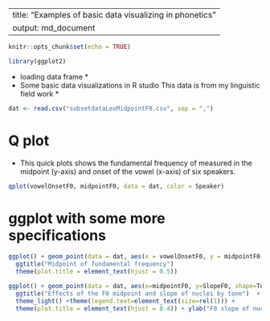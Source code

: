 
---
title: "Examples of basic data visualizing in phonetics"
output: md_document
---


```r
knitr::opts_chunk$set(echo = TRUE)
```

```r
library(ggplot2)
```

* loading data frame *
* Some basic data visualizations in R studio
This data is from my linguistic field work *

```r
dat <- read.csv("subsetdataLexMidpointF0.csv", sep = ",")

```

# Q plot
* This quick plots shows the fundamental frequency of measured in the midpoint (y-axis) and onset of the vowel (x-axis) of six speakers.
```r
qplot(vowelOnsetF0, midpointF0, data = dat, color = Speaker)

```

# ggplot with some more specifications
```r
ggplot() + geom_point(data = dat, aes(x = vowelOnsetF0, y = midpointF0, shape = Speaker)) +
  ggtitle("Midpoint of fundamental frequency")
  theme(plot.title = element_text(hjust = 0.5))

```

```r

ggplot() + geom_point(data = dat, aes(x=midpointF0, y=SlopeF0, shape=Tone, color=Tone), size = 3) +
  ggtitle("Effects of the F0 midpoint and slope of nuclei by tone")  +
  theme_light() +theme(legend.text=element_text(size=rel(1))) +
  theme(plot.title = element_text(hjust = 0.4)) + ylab("F0 slope of nucleus") + xlab("F0 midpoint nucleus") 
```

